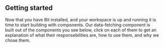 ## Getting started

Now that you have Bit installed, and your workspace is up and running it is time to start building with components.
Our data-fetching component is built out of the components you see below, click on each of them to get an explanation of what their responsebilities are, how to use them, and why we chose them.
